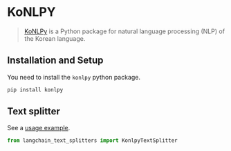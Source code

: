 # KoNLPY

>[KoNLPy](https://konlpy.org/) is a Python package for natural language processing (NLP)
> of the Korean language.


## Installation and Setup

You need to install the `konlpy` python package.

```bash
pip install konlpy
```

## Text splitter

See a [usage example](/oss/how-to/split_by_token/#konlpy).

```python
from langchain_text_splitters import KonlpyTextSplitter
```
